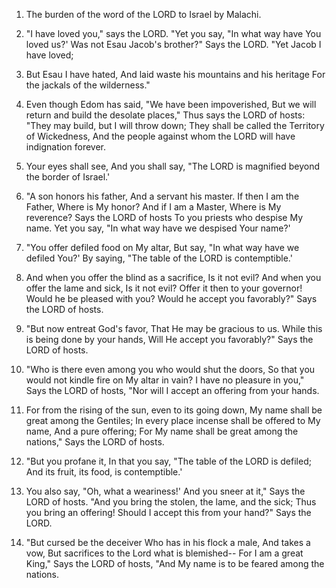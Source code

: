 
1. The burden of the word of the LORD to Israel by Malachi.

2. "I have loved you," says the LORD. "Yet you say, "In what way have You loved us?' Was not Esau Jacob's brother?" Says the LORD. "Yet Jacob I have loved;

3. But Esau I have hated, And laid waste his mountains and his heritage For the jackals of the wilderness."

4. Even though Edom has said, "We have been impoverished, But we will return and build the desolate places," Thus says the LORD of hosts: "They may build, but I will throw down; They shall be called the Territory of Wickedness, And the people against whom the LORD will have indignation forever.

5. Your eyes shall see, And you shall say, "The LORD is magnified beyond the border of Israel.'

6. "A son honors his father, And a servant his master. If then I am the Father, Where is My honor? And if I am a Master, Where is My reverence? Says the LORD of hosts To you priests who despise My name. Yet you say, "In what way have we despised Your name?'

7. "You offer defiled food on My altar, But say, "In what way have we defiled You?' By saying, "The table of the LORD is contemptible.'

8. And when you offer the blind as a sacrifice, Is it not evil? And when you offer the lame and sick, Is it not evil? Offer it then to your governor! Would he be pleased with you? Would he accept you favorably?" Says the LORD of hosts.

9. "But now entreat God's favor, That He may be gracious to us. While this is being done by your hands, Will He accept you favorably?" Says the LORD of hosts.

10. "Who is there even among you who would shut the doors, So that you would not kindle fire on My altar in vain? I have no pleasure in you," Says the LORD of hosts, "Nor will I accept an offering from your hands.

11. For from the rising of the sun, even to its going down, My name shall be great among the Gentiles; In every place incense shall be offered to My name, And a pure offering; For My name shall be great among the nations," Says the LORD of hosts.

12. "But you profane it, In that you say, "The table of the LORD is defiled; And its fruit, its food, is contemptible.'

13. You also say, "Oh, what a weariness!' And you sneer at it," Says the LORD of hosts. "And you bring the stolen, the lame, and the sick; Thus you bring an offering! Should I accept this from your hand?" Says the LORD.

14. "But cursed be the deceiver Who has in his flock a male, And takes a vow, But sacrifices to the Lord what is blemished-- For I am a great King," Says the LORD of hosts, "And My name is to be feared among the nations.


